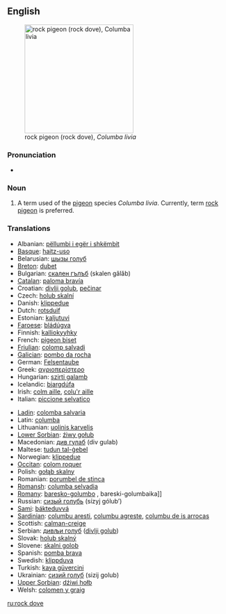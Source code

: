 {{wikipedia|Rock Pigeon}}
==English==
[[Image:Pigion052006.JPG|thumb|right|250px|rock pigeon (rock dove), ''Columba livia'']]
===Pronunciation===
*{{IPA|/rɒk dɔv/}}

===Noun===
{{en-noun}}

#A term used of the [[pigeon]] species ''Columba livia''. Currently, term [[rock pigeon]] is preferred.

===Translations===
{{trans-top|rock pigeon}}
*Albanian: [[pëllumbi i egër i shkëmbit]]
*[[Basque]]: [[haitz-uso]]
*Belarusian: [[шызы голуб]]
*[[Breton]]: [[dubet]]
*Bulgarian: [[скален гълъб]] (skalen gǎlǎb)
*[[Catalan]]: [[paloma bravía]]
*Croatian: [[divlji golub]], [[pečinar]]
*Czech: [[holub skalní]]
*Danish: [[klippedue]]
*Dutch: [[rotsduif]] {{f}}
*Estonian: [[kaljutuvi]]
*[[Faroese]]: [[bládúgva]]
*Finnish: [[kalliokyyhky]]
*French: [[pigeon biset]] {{m}}
*[[Friulian]]: [[colomp salvadi]]
*[[Galician]]: [[pombo da rocha]]
*German: [[Felsentaube]] {{f}}
*Greek: [[αγριοπερίστερο]] {{n}}
*Hungarian: [[szirti galamb]]
*Icelandic: [[bjargdúfa]]
*Irish: [[colm aille]], [[colu'r aille]]
*Italian: [[piccione selvatico]] {{m}}
{{trans-mid}}
*[[Ladin]]: [[colomba salvaria]]
*Latin: [[columba]] {{f}}
*Lithuanian: [[uolinis karvelis]]
*[[Lower Sorbian]]: [[źiwy gołub]]
*Macedonian: [[див гулаб]] (div gulab)
*Maltese: [[tudun tal-ġebel]]
*Norwegian: [[klippedue]]
*[[Occitan]]: [[colom roquer]]
*Polish: [[gołąb skalny]] {{m}}
*Romanian: [[porumbel de stinca]]
*[[Romansh]]: [[columba selvadia]]
*[[Romany]]: [[baresko-golumbo]] {{m}}, bareski-golumbaika]] {{f}}
*Russian: [[сизый голубь]] (sízyj gólub’) {{m}}
*[[Sami]]: [[bákteduvvá]]
*[[Sardinian]]: [[columbu aresti]], [[columbu agreste]], [[columbu de is arrocas]]
*Scottish: [[calman-creige]]
*Serbian: [[дивљи голуб]] ([[divlji golub]]) {{m}}
*Slovak: [[holub skalný]] {{m}}
*Slovene: [[skalni golob]] {{m}}
*Spanish: [[pomba brava]] {{f}}
*Swedish: [[klippduva]]
*Turkish: [[kaya güvercini]]
*Ukrainian: [[сизий голуб]] (sizij golub)
*[[Upper Sorbian]]: [[dźiwi hołb]]
*Welsh: [[colomen y graig]]
{{trans-bottom}}

[[ru:rock dove]]